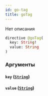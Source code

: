 ```yaml
---
id: go-tag
title: goTag
---
```



Нет описания

```graphql
directive @goTag(
  key: String!
  value: String
)
```


### Аргументы

#### `key` ([`String`](/reference/scalars/string))




#### `value` ([`String`](/reference/scalars/string))







